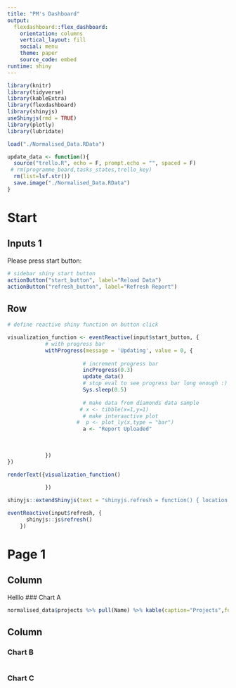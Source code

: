 ```yaml
---
title: "PM's Dashboard"
output: 
  flexdashboard::flex_dashboard:
    orientation: columns
    vertical_layout: fill
    social: menu
    theme: paper
    source_code: embed
runtime: shiny
---
```



```r
library(knitr)
library(tidyverse)
library(kableExtra)
library(flexdashboard)
library(shinyjs)
useShinyjs(rmd = TRUE)
library(plotly)
library(lubridate)
```


```r
load("./Normalised_Data.RData")

update_data <- function(){
  source("trello.R", echo = F, prompt.echo = "", spaced = F)
 # rm(programme_board,tasks_states,trello_key)
  rm(list=lsf.str())
  save.image("./Normalised_Data.RData")
}
```

Start
=====================================

Inputs 1{.sidebar} 
-------------------------------------

Please press start button:

```r

# sidebar shiny start button
actionButton("start_button", label="Reload Data")
actionButton("refresh_button", label="Refresh Report")
```

Row  {data-height=1600}
-----------------------------------------------------------------------

```r
# define reactive shiny function on button click

visualization_function <- eventReactive(input$start_button, {
            # with progress bar         
            withProgress(message = 'Updating', value = 0, {
            
                        # increment progress bar
                        incProgress(0.3)
                        update_data()
                        # stop eval to see progress bar long enough :)
                        Sys.sleep(0.5)
                         
                        # make data from diamonds data sample
                       # x <- tibble(x=1,y=1)
                        # make interaactive plot
                      #  p <- plot_ly(x,type = "bar") 
                        a <- "Report Uploaded"
                        
                        
                          
            })
})

renderText({visualization_function()
          
            })


```



```r
shinyjs::extendShinyjs(text = "shinyjs.refresh = function() { location.reload(); }")

eventReactive(input$refresh, {
      shinyjs::js$refresh()
    })
```


Page 1
==================

Column {data-width=650}
-----------------------------------------------------------------------
Helllo
### Chart A

```r
normalised_data$projects %>% pull(Name) %>% kable(caption="Projects",format = "html", booktabs = TRUE) %>%  kable_styling(position = "center")
```

Column {data-width=350}
-----------------------------------------------------------------------

### Chart B

```r

```

### Chart C

```r

```

